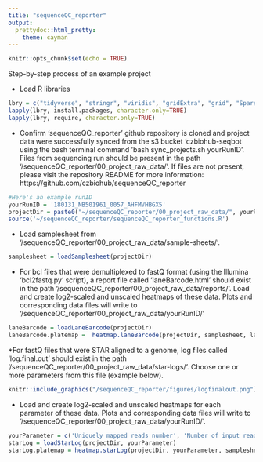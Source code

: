 ```yaml
---
title: "sequenceQC_reporter"
output:
  prettydoc::html_pretty:
    theme: cayman
---
```


```r
knitr::opts_chunk$set(echo = TRUE)
```

Step-by-step process of an example project

* Load R libraries
```r
lbry = c("tidyverse", "stringr", "viridis", "gridExtra", "grid", "SparseM")
lapply(lbry, install.packages, character.only=TRUE)
lapply(lbry, require, character.only=TRUE)
```


* Confirm 'sequenceQC_reporter' github repository is cloned and project data were successfully synced from the s3 bucket 'czbiohub-seqbot using the bash terminal command 'bash sync_projects.sh yourRunID'. Files from sequencing run should be present in the path '/sequenceQC_reporter/00_project_raw_data/'. If files are not present, please visit the repository README for more information: https://github.com/czbiohub/sequenceQC_reporter
```r
#Here's an example runID
yourRunID = '180131_NB501961_0057_AHFMVHBGX5'
projectDir = paste0("~/sequenceQC_reporter/00_project_raw_data/", yourRunID)
source('~/sequenceQC_reporter/sequenceQC_reporter_functions.R')
```

* Load samplesheet from '/sequenceQC_reporter/00_project_raw_data/sample-sheets/'. 
```r
samplesheet = loadSamplesheet(projectDir)
```

* For bcl files that were demultiplexed to fastQ format (using the Illumina 'bcl2fastq.py' script), a report file called 'laneBarcode.html' should exist in the path '/sequenceQC_reporter/00_project_raw_data/reports/'. Load and create log2-scaled and unscaled heatmaps of these data. Plots and corresponding data files will write to '/sequenceQC_reporter/00_project_raw_data/yourRunID/'
```r
laneBarcode = loadLaneBarcode(projectDir)
laneBarcode.platemap =  heatmap.laneBarcode(projectDir, samplesheet, laneBarcode)
```

*For fastQ files that were STAR aligned to a genome, log files called 'log.final.out' should exist in the path '/sequenceQC_reporter/00_project_raw_data/star-logs/'. Choose one or more parameters from this file (example below).
```r
knitr::include_graphics("/sequenceQC_reporter/figures/logfinalout.png")
```

* Load and create log2-scaled and unscaled heatmaps for each parameter of these data. Plots and corresponding data files will write to '/sequenceQC_reporter/00_project_raw_data/yourRunID/'.
```r
yourParameter = c('Uniquely mapped reads number', 'Number of input reads', 'Uniquely mapped reads %')
starLog = loadStarLog(projectDir, yourParameter)
starLog.platemap = heatmap.starLog(projectDir, yourParameter, samplesheet, starLog)
```

